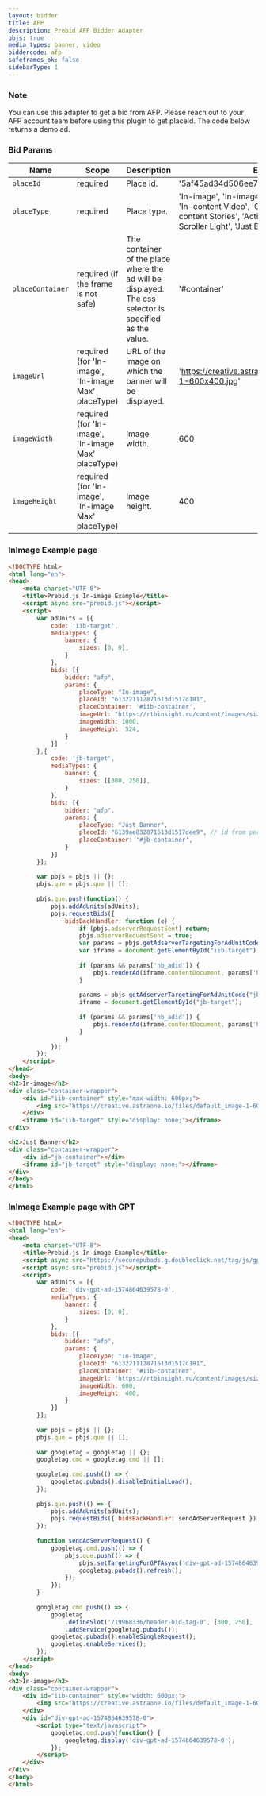 ```yaml
---
layout: bidder
title: AFP
description: Prebid AFP Bidder Adapter
pbjs: true
media_types: banner, video
biddercode: afp
safeframes_ok: false
sidebarType: 1
---
```


### Note

You can use this adapter to get a bid from AFP.
Please reach out to your AFP account team before using this plugin to get placeId.
The code below returns a demo ad.

### Bid Params


| Name                | Scope                                                   | Description                                                                                               | Example                                                                                                                                                                       | Type      |
|---------------------|---------------------------------------------------------|-----------------------------------------------------------------------------------------------------------|-------------------------------------------------------------------------------------------------------------------------------------------------------------------------------|-----------|
| `placeId`           | required                                                | Place id.                                                                                                 | '5af45ad34d506ee7acad0c26'                                                                                                                                                    | `string`  |
| `placeType`         | required                                                | Place type.                                                                                               | 'In-image', 'In-image Max', 'In-content Banner', 'In-content Video', 'Out-content Video', 'In-content Stories', 'Action Scroller', 'Action Scroller Light', 'Just Banner'     | `string`  |
| `placeContainer`    | required (if the frame is not safe)                     | The container of the place where the ad will be displayed. The css selector is specified as the value.    | '#container'                                                                                                                                                                  | `string`  |
| `imageUrl`          | required (for 'In-image', 'In-image Max' placeType)     | URL of the image on which the banner will be displayed.                                                   | '<https://creative.astraone.io/files/default_image-1-600x400.jpg>'                                                                                                              | `string`  |
| `imageWidth`        | required (for 'In-image', 'In-image Max' placeType)     | Image width.                                                                                              | 600                                                                                                                                                                           | `integer` |
| `imageHeight`       | required (for 'In-image', 'In-image Max' placeType)     | Image height.                                                                                             | 400                                                                                                                                                                           | `integer` |

### InImage Example page

```html
<!DOCTYPE html>
<html lang="en">
<head>
    <meta charset="UTF-8">
    <title>Prebid.js In-image Example</title>
    <script async src="prebid.js"></script>
    <script>
        var adUnits = [{
            code: 'iib-target',
            mediaTypes: {
                banner: {
                    sizes: [0, 0],
                }
            },
            bids: [{
                bidder: "afp",
                params: {
                    placeType: "In-image",
                    placeId: "613221112871613d1517d181",
                    placeContainer: '#iib-container',
                    imageUrl: "https://rtbinsight.ru/content/images/size/w1000/2021/05/ximage-30.png.pagespeed.ic.IfuX4zAEPP.png",
                    imageWidth: 1000,
                    imageHeight: 524,
                }
            }]
        },{
            code: 'jb-target',
            mediaTypes: {
                banner: {
                    sizes: [[300, 250]],
                }
            },
            bids: [{
                bidder: "afp",
                params: {
                    placeType: "Just Banner",
                    placeId: "6139ae832871613d1517dee9", // id from personal account
                    placeContainer: '#jb-container',
                }
            }]
        }];
        
        var pbjs = pbjs || {};
        pbjs.que = pbjs.que || [];
        
        pbjs.que.push(function() {
            pbjs.addAdUnits(adUnits);
            pbjs.requestBids({
                bidsBackHandler: function (e) {
                    if (pbjs.adserverRequestSent) return;
                    pbjs.adserverRequestSent = true;
                    var params = pbjs.getAdserverTargetingForAdUnitCode("iib-target");
                    var iframe = document.getElementById("iib-target");
                    
                    if (params && params['hb_adid']) {
                        pbjs.renderAd(iframe.contentDocument, params['hb_adid']);
                    }
                    
                    params = pbjs.getAdserverTargetingForAdUnitCode("jb-target");
                    iframe = document.getElementById("jb-target");
                    
                    if (params && params['hb_adid']) {
                        pbjs.renderAd(iframe.contentDocument, params['hb_adid']);
                    }
                }
            });
        });
    </script>
</head>
<body>
<h2>In-image</h2>
<div class="container-wrapper">
    <div id="iib-container" style="max-width: 600px;">
        <img src="https://creative.astraone.io/files/default_image-1-600x400.jpg" width="100%" />
    </div>
    <iframe id="iib-target" style="display: none;"></iframe>
</div>

<h2>Just Banner</h2>
<div class="container-wrapper">
    <div id="jb-container"></div>
    <iframe id="jb-target" style="display: none;"></iframe>
</div>
</body>
</html>
```

### InImage Example page with GPT

```html
<!DOCTYPE html>
<html lang="en">
<head>
    <meta charset="UTF-8">
    <title>Prebid.js In-image Example</title>
    <script async src="https://securepubads.g.doubleclick.net/tag/js/gpt.js"></script>
    <script async src="prebid.js"></script>
    <script>
        var adUnits = [{
            code: 'div-gpt-ad-1574864639578-0',
            mediaTypes: {
                banner: {
                    sizes: [0, 0],
                }
            },
            bids: [{
                bidder: "afp",
                params: {
                    placeType: "In-image",
                    placeId: "613221112871613d1517d181",
                    placeContainer: '#iib-container',
                    imageUrl: "https://rtbinsight.ru/content/images/size/w1000/2021/05/ximage-30.png.pagespeed.ic.IfuX4zAEPP.png",
                    imageWidth: 600,
                    imageHeight: 400,
                }
            }]
        }];
        
        var pbjs = pbjs || {};
        pbjs.que = pbjs.que || [];
        
        var googletag = googletag || {};
        googletag.cmd = googletag.cmd || [];
        
        googletag.cmd.push(() => {
            googletag.pubads().disableInitialLoad();
        });
        
        pbjs.que.push(() => {
            pbjs.addAdUnits(adUnits);
            pbjs.requestBids({ bidsBackHandler: sendAdServerRequest });
        });
        
        function sendAdServerRequest() {
            googletag.cmd.push(() => {
                pbjs.que.push(() => {
                    pbjs.setTargetingForGPTAsync('div-gpt-ad-1574864639578-0');
                    googletag.pubads().refresh();
                });
            });
        }
        
        googletag.cmd.push(() => {
            googletag
                .defineSlot('/19968336/header-bid-tag-0', [300, 250], 'div-gpt-ad-1574864639578-0')
                .addService(googletag.pubads());
            googletag.pubads().enableSingleRequest();
            googletag.enableServices();
        });
    </script>
</head>
<body>
<h2>In-image</h2>
<div class="container-wrapper">
    <div id="iib-container" style="width: 600px;">
        <img src="https://creative.astraone.io/files/default_image-1-600x400.jpg" width="100%" />
    </div>
    <div id="div-gpt-ad-1574864639578-0">
        <script type="text/javascript">
            googletag.cmd.push(function() {
                googletag.display('div-gpt-ad-1574864639578-0');
            });
        </script>
    </div>
</div>
</body>
</html>                   
```

